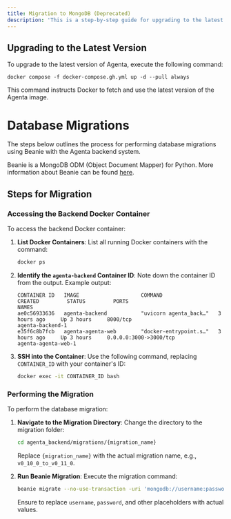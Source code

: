 ```yaml
---
title: Migration to MongoDB (Deprecated)
description: 'This is a step-by-step guide for upgrading to the latest version of Agenta'
---
```


## Upgrading to the Latest Version

To upgrade to the latest version of Agenta, execute the following command:

```
docker compose -f docker-compose.gh.yml up -d --pull always
```

This command instructs Docker to fetch and use the latest version of the Agenta image.

# Database Migrations

The steps below outlines the process for performing database migrations using Beanie with the Agenta backend system. 

Beanie is a MongoDB ODM (Object Document Mapper) for Python. More information about Beanie can be found [here](https://github.com/roman-right/beanie).

## Steps for Migration

### Accessing the Backend Docker Container

To access the backend Docker container:

1. **List Docker Containers**: List all running Docker containers with the command:

    ```bash
    docker ps
    ```

2. **Identify the `agenta-backend` Container ID**: Note down the container ID from the output. Example output:

    ```
    CONTAINER ID   IMAGE                    COMMAND                  CREATED         STATUS         PORTS                                      NAMES
    ae0c56933636   agenta-backend           "uvicorn agenta_back…"   3 hours ago     Up 3 hours     8000/tcp                                   agenta-backend-1
    e35f6c8b7fcb   agenta-agenta-web        "docker-entrypoint.s…"   3 hours ago     Up 3 hours     0.0.0.0:3000->3000/tcp                     agenta-agenta-web-1
    ```

3. **SSH into the Container**: Use the following command, replacing `CONTAINER_ID` with your container's ID:

    ```bash
    docker exec -it CONTAINER_ID bash
    ```

### Performing the Migration

To perform the database migration:

1. **Navigate to the Migration Directory**: Change the directory to the migration folder:

    ```sh
    cd agenta_backend/migrations/{migration_name}
    ```
    Replace `{migration_name}` with the actual migration name, e.g., `v0_10_0_to_v0_11_0`.

2. **Run Beanie Migration**: Execute the migration command:

    ```sh
    beanie migrate --no-use-transaction -uri 'mongodb://username:password@mongo' -db 'agenta_v2' -p .
    ```
    Ensure to replace `username`, `password`, and other placeholders with actual values.